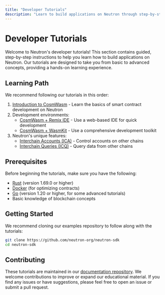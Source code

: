 ```yaml
---
title: "Developer Tutorials"
description: "Learn to build applications on Neutron through step-by-step tutorials"
---
```


# Developer Tutorials

Welcome to Neutron's developer tutorials! This section contains guided, step-by-step instructions to help you learn how to build applications on Neutron. Our tutorials are designed to take you from basic to advanced concepts, providing a hands-on learning experience.

## Learning Path

We recommend following our tutorials in this order:

1. [Introduction to CosmWasm](/developers/tutorials/introduction_to_cosmwasm) - Learn the basics of smart contract development on Neutron
2. Development environments:
   - [CosmWasm + Remix IDE](/developers/tutorials/cosmwasm_remix) - Use a web-based IDE for quick development
   - [CosmWasm + WasmKit](/developers/tutorials/cosmwasm_wasmkit) - Use a comprehensive development toolkit
3. Neutron's unique features:
   - [Interchain Accounts (ICA)](/developers/tutorials/cosmwasm_ica) - Control accounts on other chains
   - [Interchain Queries (ICQ)](/developers/tutorials/cosmwasm_icq) - Query data from other chains

## Prerequisites

Before beginning the tutorials, make sure you have the following:

- [Rust](https://www.rust-lang.org/tools/install) (version 1.69.0 or higher)
- [Docker](https://docs.docker.com/get-docker/) (for optimizing contracts)
- [Go](https://golang.org/doc/install) (version 1.20 or higher, for some advanced tutorials)
- Basic knowledge of blockchain concepts

## Getting Started

We recommend cloning our examples repository to follow along with the tutorials:

```bash
git clone https://github.com/neutron-org/neutron-sdk
cd neutron-sdk
```

## Contributing

These tutorials are maintained in our [documentation repository](https://github.com/neutron-org/docs). We welcome contributions to improve or expand our educational material. If you find any issues or have suggestions, please feel free to open an issue or submit a pull request. 